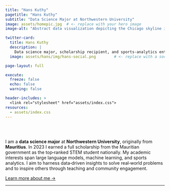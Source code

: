 ```yaml
---
title: "Hans Kuthy"
pagetitle: "Hans Kuthy"
subtitle: "Data Science Major at Northwestern University"
image: assets/homepic.jpg  # <- replace with your hero image
image-alt: "Abstract data visualization depicting the Chicago skyline in a circular form"

twitter-card:
  title: Hans Kuthy
  description: |
    Data science major, scholarship recipient, and sports‑analytics enthusiast.
  image: assets/hans/img/hans-social.png        # <- replace with a social‑share image

page-layout: full

execute:
  freeze: false
  echo: false
  warning: false

header-includes: >
  <link rel="stylesheet" href="assets/index.css">
resources:
  - assets/index.css
---
```


<br><br>

::: {#hero-heading}
I am a **data science major** at **Northwestern University**, originally from **Mauritius**. In 2023 I earned a full scholarship from the Mauritian government as the top‑ranked STEM student nationally. My academic interests span large language models, machine learning, and sports analytics. I aim to harness data‑driven insights to solve real‑world problems and to inspire others through teaching and community engagement.

[Learn more about me →](/about.qmd){.about-links .subtitle}
:::

<!-- hero-heading -->

------------------------------------------------------------------------
